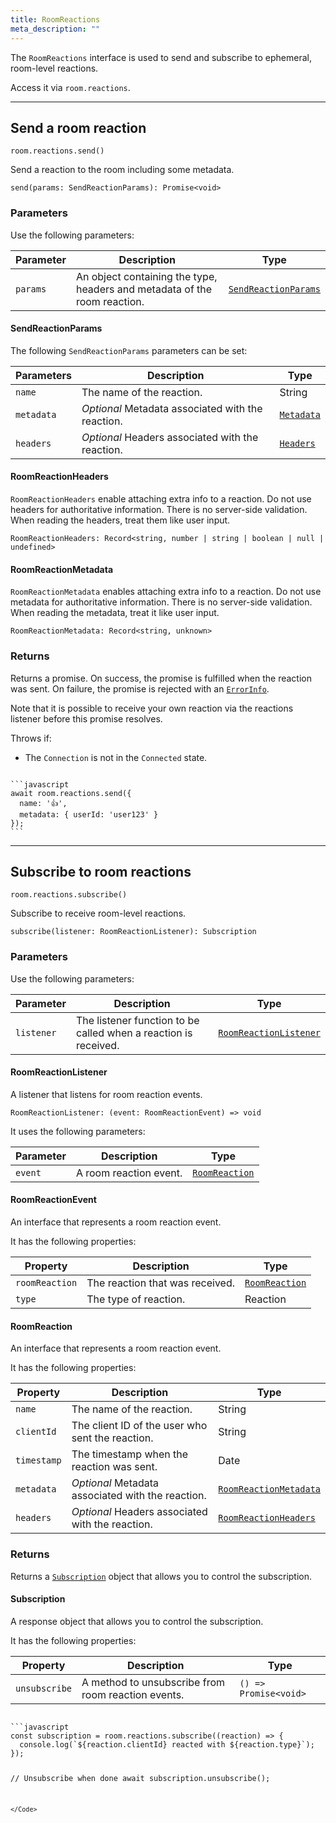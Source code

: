 ```yaml
---
title: RoomReactions
meta_description: ""
---
```


The `RoomReactions` interface is used to send and subscribe to ephemeral, room-level reactions.

Access it via `room.reactions`.

---

## Send a room reaction <a id="send"/>

`room.reactions.send()`

Send a reaction to the room including some metadata.

`send(params: SendReactionParams): Promise<void>`

### Parameters

Use the following parameters:

| Parameter | Description | Type |
| --------- | ----------- | ---- |
| `params` | An object containing the type, headers and metadata of the room reaction. | [`SendReactionParams`](#sendreactionparams) |

#### SendReactionParams

The following `SendReactionParams` parameters can be set:

| Parameters | Description | Type |
| ---------- | ----------- | ---- |
| `name` | The name of the reaction. | String |
| `metadata` | *Optional* Metadata associated with the reaction. | [`Metadata`](#roomreactionmetadata) |
| `headers` | *Optional* Headers associated with the reaction. | [`Headers`](#roomreactionheaders) |

#### RoomReactionHeaders

`RoomReactionHeaders` enable attaching extra info to a reaction. Do not use headers for authoritative information. There is no server-side validation. When reading the headers, treat them like user input.

`RoomReactionHeaders: Record<string, number | string | boolean | null | undefined>`

#### RoomReactionMetadata

`RoomReactionMetadata` enables attaching extra info to a reaction. Do not use metadata for authoritative information. There is no server-side validation. When reading the metadata, treat it like user input.

`RoomReactionMetadata: Record<string, unknown>`

### Returns

Returns a promise. On success, the promise is fulfilled when the reaction was sent. On failure, the promise is rejected with an [`ErrorInfo`](/docs/chat/api/javascript/error-info).

Note that it is possible to receive your own reaction via the reactions listener before this promise resolves.

Throws if:

* The `Connection` is not in the `Connected` state.

<Code>
```javascript
await room.reactions.send({
  name: '👍',
  metadata: { userId: 'user123' }
});
```
</Code>

---

## Subscribe to room reactions <a id="subscribe"/>

`room.reactions.subscribe()`

Subscribe to receive room-level reactions.

`subscribe(listener: RoomReactionListener): Subscription`

### Parameters

Use the following parameters:

| Parameter | Description | Type |
| --------- | ----------- | ---- |
| `listener` | The listener function to be called when a reaction is received. | [`RoomReactionListener`](#roomreactionlistener) |

#### RoomReactionListener

A listener that listens for room reaction events.

`RoomReactionListener: (event: RoomReactionEvent) => void`

It uses the following parameters:

| Parameter | Description | Type |
| --------- | ----------- | ---- |
| `event` | A room reaction event. | [`RoomReaction`](#roomreactionevent) |

#### RoomReactionEvent

An interface that represents a room reaction event.

It has the following properties:

| Property | Description | Type |
| -------- | ----------- | ---- |
| `roomReaction` | The reaction that was received. | [`RoomReaction`](#roomreaction) |
| `type` | The type of reaction. | Reaction |

#### RoomReaction

An interface that represents a room reaction event.

It has the following properties:

| Property | Description | Type |
| -------- | ----------- | ---- |
| `name` | The name of the reaction. | String |
| `clientId` | The client ID of the user who sent the reaction. | String |
| `timestamp` | The timestamp when the reaction was sent. | Date |
| `metadata` | *Optional* Metadata associated with the reaction. | [`RoomReactionMetadata`](#roomreactionmetadata) |
| `headers` | *Optional* Headers associated with the reaction. | [`RoomReactionHeaders`](#roomreactionheaders) |

### Returns

Returns a [`Subscription`](#subscription) object that allows you to control the subscription.

#### Subscription

A response object that allows you to control the subscription.

It has the following properties:

| Property | Description | Type |
| -------- | ----------- | ---- |
| `unsubscribe` | A method to unsubscribe from room reaction events. | `() => Promise<void>` |

<Code>
```javascript
const subscription = room.reactions.subscribe((reaction) => {
  console.log(`${reaction.clientId} reacted with ${reaction.type}`);
});

// Unsubscribe when done
await subscription.unsubscribe();
```
</Code>
